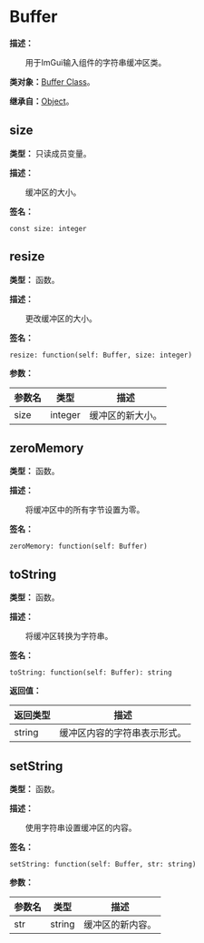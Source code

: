 
# Buffer

**描述：**

&emsp;&emsp;用于ImGui输入组件的字符串缓冲区类。

**类对象：**[Buffer Class](/docs/api/Class%20Object/Buffer)。

**继承自：**[Object](/docs/api/Class/Object)。

## size

**类型：** 只读成员变量。

**描述：**

&emsp;&emsp;缓冲区的大小。

**签名：**
```tl
const size: integer
```

## resize

**类型：** 函数。

**描述：**

&emsp;&emsp;更改缓冲区的大小。

**签名：**
```tl
resize: function(self: Buffer, size: integer)
```

**参数：**

| 参数名 | 类型 | 描述 |
| --- | --- | --- |
| size | integer | 缓冲区的新大小。 |

## zeroMemory

**类型：** 函数。

**描述：**

&emsp;&emsp;将缓冲区中的所有字节设置为零。

**签名：**
```tl
zeroMemory: function(self: Buffer)
```

## toString

**类型：** 函数。

**描述：**

&emsp;&emsp;将缓冲区转换为字符串。

**签名：**
```tl
toString: function(self: Buffer): string
```

**返回值：**

| 返回类型 | 描述 |
| --- | --- |
| string | 缓冲区内容的字符串表示形式。 |

## setString

**类型：** 函数。

**描述：**

&emsp;&emsp;使用字符串设置缓冲区的内容。

**签名：**
```tl
setString: function(self: Buffer, str: string)
```

**参数：**

| 参数名 | 类型 | 描述 |
| --- | --- | --- |
| str | string | 缓冲区的新内容。 |